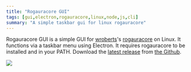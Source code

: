 ```yaml
---
title: "Rogauracore GUI"
tags: [gui,electron,rogauracore,linux,node,js,cli]
summary: "A simple taskbar gui for linux rogauracore"
---
```


Rogauracore GUI is a simple GUI for [wroberts](https://github.com/wroberts)'s [rogauracore](https://github.com/wroberts/rogauracore) on Linux. It functions via a taskbar menu using Electron. It requires rogauracore to be installed and in your PATH. Download the [latest release](https://github.com/realprogrammer5000/rogauracore-gui/releases/latest) from [the Github](https://github.com/realprogrammer5000/rogauracore-gui).

![](/images/rogauracore-gui.png)
